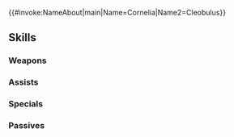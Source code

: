 {{#invoke:NameAbout|main|Name=Cornelia|Name2=Cleobulus}}{{HeroPage Tabs}}
{{Hero Infobox
|Name=Cornelia
|Title=Saint Consumed
|WeaponType=Colorless Staff
|MoveType=Infantry
|Origin=Fire Emblem: Three Houses
|Gender=Female
|actorEN=Jessica Gee-George
|actorJP=岡村明美
|artist=п猫Ｒ
|additionDate=April 17, 2023
|releaseDate=April 18, 2023
|cv1=12
|cv2=900400
|TagID=コルネリア
|InternalID=943
|Properties=limited,ghb
|description=A mage from the Holy Kingdom of Faerghus. She was once considered a saintly figure before one day becoming something quite different. Appears in Fire Emblem: Three Houses.
}}
{{Stats Page
|Lv1HP=18|Lv1ATK=11|Lv1SPD=8|Lv1DEF=4|Lv1RES=10
|GRHP=55|GRATK=80|GRSPD=35|GRDEF=50|GRRES=70
}}
==Skills==
===Weapons===
{{Weapons Table
|weapon1=Assault
|weapon1Unlock=1
|weapon2=Asclepius
|weapon2Unlock=5
}}
===Assists===
{{Assists Table
|assist1=Heal
|assist1Default=1
|assist1Unlock=1
|assist2=Reconcile
|assist2Default=3
|assist2Unlock=2
|assist3=Rehabilitate
|assist3Default=4
|assist3Unlock=3
|assist4=Rehabilitate+
|assist4Default=5
|assist4Unlock=5
}}
===Specials===
{{Specials Table
|special1=Imbue
|special1Default=4
|special1Unlock=2
|special2=Miracle
|special2Default=5
|special2Unlock=3
}}
===Passives===
{{Passives Table
|passiveA1=Atk/Res Solo 1
|passiveA2=Atk/Res Solo 2
|passiveA3=Atk/Res Solo 3
|passiveA1Unlock=1
|passiveA2Unlock=2
|passiveA3Unlock=4
|passiveB1=Sabotage Def 1
|passiveB2=Sabotage Def 2
|passiveB3=Sabotage Def 3
|passiveB1Unlock=3
|passiveB2Unlock=4
|passiveB3Unlock=5
}}
{{Heroes Navbox}}